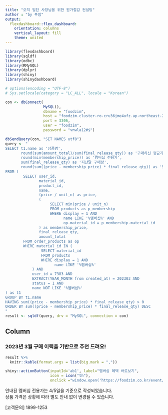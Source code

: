 ```yaml
---
title: "오직 밀탄 사장님을 위한 원가절감 컨설팅"
author : "by 푸짐"
output: 
  flexdashboard::flex_dashboard:
    orientation: columns
    vertical_layout: fill
    theme: united
---
```


```r
library(flexdashboard)
library(sqldf)
library(odbc)
library(RMySQL)
library(dplyr)
library(shiny)
library(shinydashboard)

# options(encoding = "UTF-8")
# Sys.setlocale(category = "LC_ALL", locale = "Korean")

con <- dbConnect(
                 MySQL(),
                 dbname = "foodzim",
                 host = "foodzim.cluster-ro-cru36jme4ufz.ap-northeast-2.rds.amazonaws.com",
                 port = 3306,
                 user = "foodzim",
                 password = "vnwla12#$")

dbSendQuery(con, "SET NAMES utf8")
query <- "
SELECT t1.name as '상품명',
       round(sum(amount_total)/sum(final_release_qty)) as '구매하신 평균가',
       round(min(membership_price)) as '멤버십 전용가',
       sum(final_release_qty) as '지난달 구매량',
       round(sum((price - membership_price) * final_release_qty)) as '멤버십 가입 시 예상 절감액'
FROM (
		SELECT user_id,
		       material_id,
		       product_id,
		       name,
		       (price / unit_n) as price,
		       (
					SELECT min(price / unit_n)
					FROM products as p_membership
					WHERE display = 1 AND
					      name LIKE '%멤버십%' AND
					      op.material_id = p_membership.material_id
		       ) as membership_price,
		       final_release_qty,
		       amount_total
		FROM order_products as op
		WHERE material_id IN (
				SELECT material_id
				FROM products
				WHERE display = 1 AND
				      name LIKE '%멤버십%'
		    ) AND
		    user_id = 7383 AND
		    EXTRACT(YEAR_MONTH from created_at) = 202303 AND
		    status = 1 AND
		    name NOT LIKE '%멤버십%'
) as t1
GROUP BY t1.name
HAVING sum((price - membership_price) * final_release_qty) > 0
ORDER BY sum((price - membership_price) * final_release_qty) DESC
"
result <- sqldf(query, drv = "MySQL", connection = con)
```

Column {data-width=650}
-----------------------------------------------------------------------

### 2023년 3월 구매 이력을 기반으로 추천 드려요!

```r
result %>%
  knitr::kable(format.args = list(big.mark = ","))

shiny::actionButton(inputId='ab1', label="멤버십 혜택 바로보기", 
                    icon = icon("th"), 
                    onclick ="window.open('https://foodzim.co.kr/event/membership/?utm_source=newsletter&utm_medium=sms&utm_campaign=cost_saving_20230299')")

```

안내된 멤버십 전용가는 4/5일을 기준으로 작성되었습니다.  
상품 가격은 상황에 따라 별도 안내 없이 변경될 수 있습니다.

[고객문의] 1899-1253


